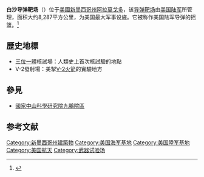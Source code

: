 {{Infobox military installation
|name              = [[File:White_Sands_Missile_Range_logo.jpg|20px]]White Sands Missile Range<br/>白沙导弹靶场<ref>{{Cite web |url=http://www.nps.gov/archive/whsa/adhi/adhi5d.htm |title=存档副本 |access-date=2020-08-02 |archive-date=2009-02-04 |archive-url=https://web.archive.org/web/20090204064239/http://www.nps.gov/archive/whsa/adhi/adhi5d.htm |dead-url=no }}</ref><br />New Mexico Joint Guided Missile Test Range (1947)<br />White Sands Proving Ground (1945)<br />{{nowrap|	Alamogordo Bombing and Gunnery Range (1941){{r|WSAH4}}	}}
|partof            = {{tsl|en|United States Army Test and Evaluation Command|美國陸軍測試與評估司令部}}
|location          = {{USA}}[[新墨西哥州|新墨西哥州]]<br/>[[San_Andres_Mountains|San Andres Mountains]]<br/>[[Oscura_Mountains|Oscura Mountains]]<br/>[[San_Augustin_Mountains|San Augustin Mountains]]<br/>[[Tularosa_Basin|Tularosa Basin]]<br/>[[Chupadera_Mesa|Chupadera Mesa]]
|image             = Tularosa-Basin-NM-USGS-map opaque.gif
|image_size        = 300px
|caption           = Most of the northern Tularosa basin (blue) is used for the WSMR (area within dashed perimeter), which encloses numerous areas that are not military land (e.g., the [[National_Park_Service|NPS's]] [[White_Sands_National_Park|White Sands National Park]]), as well as [[USAF|USAF]] facilities.
|map_type          =
|map_size          =
|map_caption       =
|type              =
|coordinates       = {{Coord|32|20|08|N|106|24|21|W|type:airport_source:dewiki|display=title, inline|notes={{r|GNIS}} [[Condron_Army_Airfield|Condron Army Airfield]]}} near the southernmost WSMR point
|code              =
|built             = 1948-07-09 cantonment completed{{r|AuthorTBD}}<br />1957-02:  Launch Complex 37 completed
|builder           = [[Ordnance_Corps_(United_States_Army)|Ordnance Corps]]{{r|AuthorTBD}}
|materials         =
|height            =
|used              =
|demolished        =
|condition         =
|ownership         =
|open_to_public    = 
|controlledby      = [[美國陸軍|美國陸軍]]
|garrison          = 
|current_commander = [[Brigadier_General|BG]] David C. Trybula（2019–現在）<ref>{{cite web|title=WSMR Official Website: Commanding Commander White Sands Missile Range|url=http://www.wsmr.army.mil/leadership/cg/Pages/Commander.aspx|access-date=2020-08-02|archive-date=2021-03-23|archive-url=https://web.archive.org/web/20210323030756/https://www.wsmr.army.mil/leadership/cg/Pages/Commander.aspx|dead-url=no}}</ref>
|past_commanders = {{plainlist|
* [[Brigadier_General|BG]] Gregory J. Brady (2018–2019)
* BG Eric L. Sanchez (2016–2018)
* BG [[Timothy_R._Coffin|Timothy R. Coffin]] (2014-2016)
* [[Major_General|MG]]  [[Gwen_Bingham|Gwen Bingham]] (2012–2014)<ref>{{cite web|url=https://www.acsim.army.mil/leaders/leadership_acsim.html|title=OACSIM - Leadership - ACSIM|website=www.acsim.army.mil|access-date=2020-08-02|archive-date=2020-06-15|archive-url=https://web.archive.org/web/20200615010353/https://www.acsim.army.mil/leaders/leadership_acsim.html|dead-url=no}}</ref>
* BG John G. Ferrari (2011–2012)
* BG David L. Mann (2008–2009)
* BG Richard L. McCabe (2007–2008)}}
|occupants         = 
|battles =
|events            =
|image2            =White Sands Missile Range location.gif
|image2_size       =300px
|caption2          = WSMR location
|website = {{URL|www.wsmr.army.mil}}
}}

'''白沙导弹靶场'''（{{lang-en|White Sands Missile Range}}）位于[[美國|美國]][[新墨西哥州|新墨西哥州]][[阿拉莫戈多|阿拉莫戈多]]，该[[导弹靶场|导弹靶场]]由[[美国陆军|美国陆军]]所管理，面积大约8,287平方公里，为美国最大军事设施。它被称作美国陆军导弹的摇篮。<ref>{{Cite web |url=http://mil.eastday.com/m/20080404/u1a3509175.html |title=揭秘美国四大新武器试验场:先进装备的最后门槛 |access-date=2008-04-29 |archive-url=https://web.archive.org/web/20080509124054/http://mil.eastday.com/m/20080404/u1a3509175.html |archive-date=2008-05-09 |dead-url=yes }}</ref>

==歷史地標==
*[[三位一體_(核試驗)|三位一體]]核試場：人類史上首次核試驗的地點
*V-2發射場：美掣[[V-2火箭|V-2火箭]]的實驗地方

==參見==
*[[國家中山科學研究院九鵬院區|國家中山科學研究院九鵬院區]]

== 参考文献 ==
{{reflist|refs = 
<ref name=WSAH4>{{cite web |title=Chapter Four: Global War at White Sands 1940–1945 |url=http://www.nps.gov/archive/whsa/adhi/adhi4d.htm |work=White Sands Administrative History |publisher=[[National_Park_Service|National Park Service]] |access-date=7 October 2008 |quote=Executive Order No. 9029 |archive-date=2010-11-11 |archive-url=https://web.archive.org/web/20101111022430/http://www.nps.gov/archive/whsa/adhi/adhi4d.htm |dead-url=no }}</ref>
<ref name=GNIS>{{Cite gnis |2444053|Condron Army Airfield (2444053) |access-date=2014-05-28}} (Doña Ana county—entered in the GNIS on 20 March 2011)</ref>
<ref name=AuthorTBD>{{cite web |date=April 1961 |title=Development of the Corporal: the embryo of the army missile program |url=http://www.redstone.army.mil/history/pdf/corporal/corp2.pdf  |volume=2 |publisher=Army Ballistic Missile Agency |archive-url=https://web.archive.org/web/20090327161808/http://www.redstone.army.mil/history/pdf/corporal/corp2.pdf |archive-date=27 March 2009}}</ref>
}}

{{軍事小作品}}

[[Category:新墨西哥州建築物|Category:新墨西哥州建築物]]
[[Category:美国海军基地|Category:美国海军基地]]
[[Category:美国陸军基地|Category:美国陸军基地]]
[[Category:美国航天|Category:美国航天]]
[[Category:武器试验场|Category:武器试验场]]